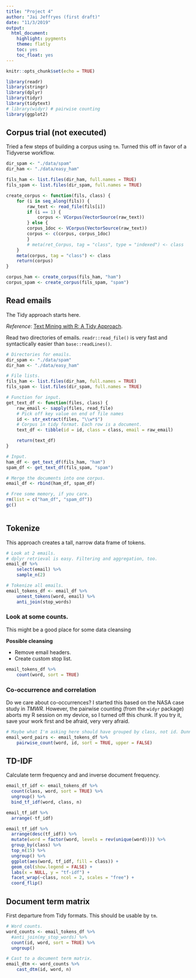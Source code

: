 ```yaml
---
title: "Project 4"
author: "Jai Jeffryes (first draft)"
date: "11/3/2019"
output:
  html_document:
    highlight: pygments
    theme: flatly
    toc: yes
    toc_float: yes
---
```


```r
knitr::opts_chunk$set(echo = TRUE)
```

```r
library(readr)
library(stringr)
library(dplyr)
library(tidyr)
library(tidytext)
# library(widyr) # pairwise counting
library(ggplot2)
```

## Corpus trial (not executed)
Tried a few steps of building a corpus using `tm`. Turned this off in favor of a Tidyverse workflow.

```r
dir_spam <- "./data/spam"
dir_ham <- "./data/easy_ham"

fils_ham <- list.files(dir_ham, full.names = TRUE)
fils_spam <- list.files(dir_spam, full.names = TRUE)

create_corpus <- function(fils, class) {
	for (i in seq_along(fils)) {
		raw_text <- read_file(fils[i])
		if (i == 1) {
			corpus <- VCorpus(VectorSource(raw_text))
		} else {
		corpus_1doc <- VCorpus(VectorSource(raw_text))
		corpus <- c(corpus, corpus_1doc)
		}
		# meta(ret_Corpus, tag = "class", type = "indexed") <- class
	}
	meta(corpus, tag = "class") <- class
	return(corpus)
}

corpus_ham <- create_corpus(fils_ham, "ham")
corpus_spam <- create_corpus(fils_spam, "spam")
```

## Read emails
The Tidy approach starts here.

*Reference*: [Text Mining with R: A Tidy Approach](https://www.tidytextmining.com).

Read two directories of emails. `readr::read_file()` is very fast and syntactically easier than `base::readLines()`.

```r
# Directories for emails.
dir_spam <- "./data/spam"
dir_ham <- "./data/easy_ham"

# File lists.
fils_ham <- list.files(dir_ham, full.names = TRUE)
fils_spam <- list.files(dir_spam, full.names = TRUE)

# Function for input.
get_text_df <- function(files, class) {
	raw_email <- sapply(files, read_file)
	# Pick off key value on end of file names
	id <- str_extract(files, "\\w*$")
	# Corpus in tidy format. Each row is a document.
	text_df <- tibble(id = id, class = class, email = raw_email)

	return(text_df)
}

# Input.
ham_df <- get_text_df(fils_ham, "ham")
spam_df <- get_text_df(fils_spam, "spam")

# Merge the documents into one corpus.
email_df <- rbind(ham_df, spam_df)

# Free some memory, if you care.
rm(list = c("ham_df", "spam_df"))
gc()
```
```r

```


## Tokenize
This approach creates a tall, narrow data frame of tokens.

```r
# Look at 2 emails.
# dplyr retrieval is easy. Filtering and aggregation, too.
email_df %>% 
	select(email) %>% 
	sample_n(2)

# Tokenize all emails.
email_tokens_df <- email_df %>% 
	unnest_tokens(word, email) %>% 
	anti_join(stop_words)
```

### Look at some counts.
This might be a good place for some data cleansing

**Possible cleansing**

- Remove email headers.
- Create custom stop list.

```r
email_tokens_df %>% 
	count(word, sort = TRUE)
```

### Co-occurrence and correlation
Do we care about co-occurrences? I started this based on the NASA case study in *TMWR*. However, the pairwise counting (from the `widyr` package) aborts my R session on my device, so I turned off this chunk. If you try it, save your work first and be afraid, very very afraid.

```r
# Maybe what I'm asking here should have grouped by class, not id. Dunno, actually.
email_word_pairs <- email_tokens_df %>%
    pairwise_count(word, id, sort = TRUE, upper = FALSE)
```

## TD-IDF
Calculate term frequency and and inverse document frequency.

```r
email_tf_idf <- email_tokens_df %>% 
  count(class, word, sort = TRUE) %>%
  ungroup() %>%
  bind_tf_idf(word, class, n)

email_tf_idf %>% 
  arrange(-tf_idf)

email_tf_idf %>%
  arrange(desc(tf_idf)) %>%
  mutate(word = factor(word, levels = rev(unique(word)))) %>% 
  group_by(class) %>% 
  top_n(15) %>% 
  ungroup() %>%
  ggplot(aes(word, tf_idf, fill = class)) +
  geom_col(show.legend = FALSE) +
  labs(x = NULL, y = "tf-idf") +
  facet_wrap(~class, ncol = 2, scales = "free") +
  coord_flip()
```

## Document term matrix
First departure from Tidy formats. This should be usable by `tm`.

```r
# Word counts.
word_counts <- email_tokens_df %>%
  #anti_join(my_stop_words) %>%
  count(id, word, sort = TRUE) %>%
  ungroup()

# Cast to a document term matrix.
email_dtm <- word_counts %>% 
	cast_dtm(id, word, n)
```

```r


```